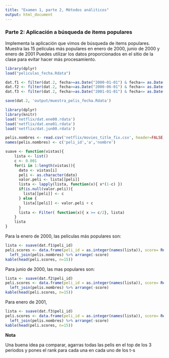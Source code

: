 ```yaml
---
title: "Examen 1, parte 2, Métodos análiticos"
output: html_document
---
```


### Parte 2: Aplicación a búsqueda de items populares

Implementa la aplicación que vimos de búsqueda de items populares. Muestra
las 15 películas más populares en enero de 2000, junio de 2000 y enero de 2001
Puedes utilizar los datos proporcionados en el sitio de la clase para evitar hacer más procesamiento.

```r
library(dplyr)
load("peliculas_fecha.Rdata")

dat.f1 <- filter(dat.2, fecha>=as.Date("2000-01-01") & fecha<= as.Date("2000-01-31"))
dat.f2 <- filter(dat.2, fecha>=as.Date("2000-06-01") & fecha<= as.Date("2000-06-30"))
dat.f3 <- filter(dat.2, fecha>=as.Date("2001-01-01") & fecha<= as.Date("2001-01-31"))

save(dat.2, 'output/muestra_pelis_fecha.Rdata')
```

```r
library(dplyr)
library(knitr)
load('netflix/dat.ene00.rdata')
load('netflix/dat.ene01.rdata')
load('netflix/dat.jun00.rdata')

pelis.nombres <- read.csv('netflix/movies_title_fix.csv', header=FALSE, stringsAsFactors=FALSE)
names(pelis.nombres) <- c('peli_id','a','nombre')

suave <- function(vistas){
    lista <- list()
    c <- 0.001
    for(i in 1:length(vistas)){
      dato <- vistas[i]
      peli <- as.character(dato)
      valor.peli <- lista[[peli]]
      lista <- lapply(lista, function(x){ x*(1-c) })
      if(is.null(valor.peli)){
        lista[[peli]] <- c
      } else {
        lista[[peli]] <- valor.peli + c  
      }
      lista <- Filter( function(x){ x >= c/2}, lista)
    }
    lista
}
```

Para la enero de 2000, las peliculas más populares son:
```r

lista <- suave(dat.f1$peli_id)
peli.scores <- data.frame(peli_id = as.integer(names(lista)), score= Reduce('c', lista)) %>%
  left_join(pelis.nombres) %>% arrange(-score) 
kable(head(peli.scores, n=15))
```

Para junio de 2000, las mas populares son:
```r

lista <- suave(dat.f2$peli_id)
peli.scores <- data.frame(peli_id = as.integer(names(lista)), score= Reduce('c', lista)) %>%
  left_join(pelis.nombres) %>% arrange(-score) 
kable(head(peli.scores, n=15))
```

Para enero de 2001, 
```r

lista <- suave(dat.f3$peli_id)
peli.scores <- data.frame(peli_id = as.integer(names(lista)), score= Reduce('c', lista)) %>%
  left_join(pelis.nombres) %>% arrange(-score) 
kable(head(peli.scores, n=15))
```

__Nota__

Una buena idea pa comparar, agarras todas las pelis en el top de los 3 periodos y pones el rank para cada una en cada uno de los t-s
